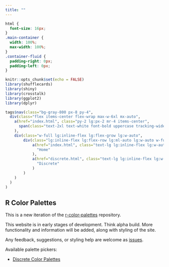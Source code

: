 ```yaml
---
title: ""
---
```


<script language="JavaScript" SRC="display.js"></script>
<script language="JavaScript" SRC="data.js"></script>
<script src="https://cdn-tailwindcss.vercel.app/?plugins=forms,typography,aspect-ratio,line-clamp"></script>

```css
html {
  font-size: 16px;
}
.main-container {
  width: 100%;
  max-width: 100%;
}
.container-fluid {
  padding-right: 0px;
  padding-left: 0px;
}
```


```r
knitr::opts_chunk$set(echo = FALSE)
library(shufflecards)
library(shiny)
library(crosstalk)
library(ggplot2)
library(dplyr)

```

<div class="min-h-screen bg-gray-100">

```r
tags$nav(class="bg-gray-800 px-8 py-4",
  div(class="flex items-center flex-wrap max-w-6xl mx-auto",
    a(href="index.html", class="py-2 lg:px-2 mr-4 items-center",
      span(class="text-2xl text-white font-bold uppercase tracking-wide", "Palette Picker")
    ),
    div(class="w-full lg:inline-flex lg:flex-grow lg:w-auto",
        div(class="lg:inline-flex lg:flex-row lg:ml-auto lg:w-auto w-full lg:items-center items-start flex flex-col lg:h-auto",
            a(href="index.html", class="text-lg lg:inline-flex lg:w-auto w-full lg:px-4 py-2 rounded text-gray-200 items-center justify-center hover:bg-gray-900 hover:text-white",
              "Home"  
            ),
            a(href="discrete.html", class="text-lg lg:inline-flex lg:w-auto w-full lg:px-4 py-2 rounded text-gray-200 items-center justify-center hover:bg-gray-900 hover:text-white",
              "Discrete"  
            )
        )
    )
  )
)
```


<div class="max-w-6xl py-24 mx-auto prose">

# R Color Palettes

This is a new iteration of the [r-color-palettes](https://github.com/EmilHvitfeldt/r-color-palettes) repository.

This website is in early stages of development. Think alpha build. More functionality and information will be added, along with styling of the site.

Any feedback, suggestions, or styling help are welcome as [issues](https://github.com/EmilHvitfeldt/r-color-palettes/issues).

Available palette pickers:

- [Discrete Color Palettes](discrete.html)

</div>
</div>